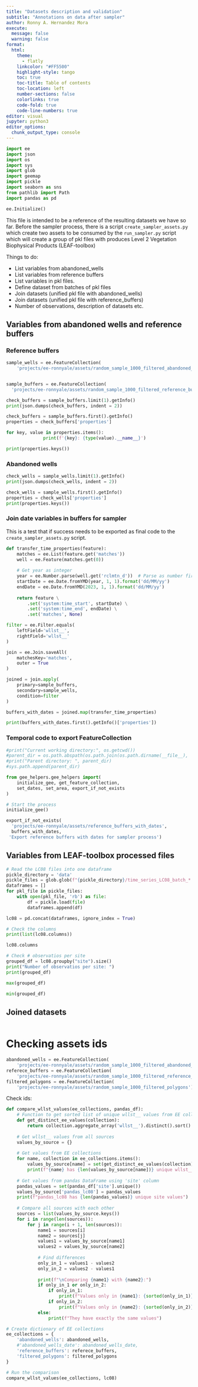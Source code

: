 ```yaml
---
title: "Datasets description and validation"
subtitle: "Annotations on data after sampler"
author: Ronny A. Hernandez Mora
execute:
  message: false
  warning: false
format: 
  html:
    theme:
      - flatly
    linkcolor: "#FF5500"
    highlight-style: tango
    toc: true
    toc-title: Table of contents
    toc-location: left
    number-sections: false
    colorlinks: true
    code-fold: true
    code-line-numbers: true
editor: visual
jupyter: python3
editor_options: 
  chunk_output_type: console
---
```


```python
import ee
import json
import os
import sys
import glob
import geemap
import pickle
import seaborn as sns
from pathlib import Path
import pandas as pd
```

```python
ee.Initialize()
```

This file is intended to be a reference of the resulting datasets we have so
far. Before the sampler process, there is a script `create_sampler_assets.py`
which create two assets to be consumed by the `run_sampler.py` script which
will create a group of pkl files with produces Level 2 Vegetation Biophysical 
Products (LEAF-toolbox)

Things to do:

 - List variables from abandoned_wells
 - List variables from reference buffers
 - List variables in pkl files.
 - Define dataset from batches of pkl files
 - Join datasets (unified pkl file with abandoned_wells)
 - Join datasets (unified pkl file with reference_buffers)
 - Number of observations, description of datasets etc.

## Variables from abandoned wells and reference buffers

### Reference buffers

```python
sample_wells = ee.FeatureCollection(
    'projects/ee-ronnyale/assets/random_sample_1000_filtered_abandoned_wells')


sample_buffers = ee.FeatureCollection(
  'projects/ee-ronnyale/assets/random_sample_1000_filtered_reference_buffers')
```

```python
check_buffers = sample_buffers.limit(1).getInfo()
print(json.dumps(check_buffers, indent = 2))
```

```python
check_buffers = sample_buffers.first().getInfo()
properties = check_buffers['properties']

for key, value in properties.items():
              print(f'{key}: {type(value).__name__}')
```

```python
print(properties.keys())
```

### Abandoned wells

```python
check_wells = sample_wells.limit(1).getInfo()
print(json.dumps(check_wells, indent = 2))
```


```python
check_wells = sample_wells.first().getInfo()
properties = check_wells['properties']
print(properties.keys())
```

### Join date variables in buffers for sampler

This is a test that if success needs to be exported as final code to the 
`create_sampler_assets.py` script.


```python
def transfer_time_properties(feature):
    matches = ee.List(feature.get('matches'))
    well = ee.Feature(matches.get(0))
    
    # Get year as integer
    year = ee.Number.parse(well.get('rclmtn_d'))  # Parse as number first
    startDate = ee.Date.fromYMD(year, 1, 1).format('dd/MM/yy')
    endDate = ee.Date.fromYMD(2023, 1, 1).format('dd/MM/yy')
    
    return feature \
        .set('system:time_start', startDate) \
        .set('system:time_end', endDate) \
        .set('matches', None)

filter = ee.Filter.equals(
    leftField='wllst__',
    rightField='wllst__'
)

join = ee.Join.saveAll(
    matchesKey='matches',
    outer = True
)

joined = join.apply(
    primary=sample_buffers,
    secondary=sample_wells,
    condition=filter
)

buffers_with_dates = joined.map(transfer_time_properties)
```

```python
print(buffers_with_dates.first().getInfo()['properties'])
```

### Temporal code to export FeatureCollection

```python
#print("Current working directory:", os.getcwd())
#parent_dir = os.path.abspath(os.path.join(os.path.dirname(__file__), '..'))
#print("Parent directory: ", parent_dir)
#sys.path.append(parent_dir)

from gee_helpers.gee_helpers import(
    initialize_gee, get_feature_collection,
    set_dates, set_area, export_if_not_exists
)

# Start the process
initialize_gee()
```

```python
export_if_not_exists(
  'projects/ee-ronnyale/assets/reference_buffers_with_dates',
  buffers_with_dates,
 'Export reference buffers with dates for sampler process')
```











## Variables from LEAF-toolbox processed files

```python
# Read the LC08 files into one dataframe
pickle_directory = 'data'
pickle_files = glob.glob(f"{pickle_directory}/time_series_LC08_batch_*.pkl")
dataframes = []
for pkl_file in pickle_files:
    with open(pkl_file, 'rb') as file:
        df = pickle.load(file)
        dataframes.append(df)

lc08 = pd.concat(dataframes, ignore_index = True)
```

```python
# Check the columns
print(list(lc08.columns))
```

```python
lc08.columns
```


```python
# Check # observatios per site
grouped_df = lc08.groupby("site").size()
print("Number of observatios per site: ")
print(grouped_df)
```

```python
max(grouped_df)
```

```python
min(grouped_df)
```

## Joined datasets

```python

```

# Checking assets ids

```python
abandoned_wells = ee.FeatureCollection(
    'projects/ee-ronnyale/assets/random_sample_1000_filtered_abandoned_wells')
referece_buffers = ee.FeatureCollection(
    'projects/ee-ronnyale/assets/random_sample_1000_filtered_reference_buffers')
filtered_polygons = ee.FeatureCollection(
    'projects/ee-ronnyale/assets/random_sample_1000_filtered_polygons')
```

Check ids:

```python
def compare_wllst_values(ee_collections, pandas_df):
    # Function to get sorted list of unique wllst__ values from EE collection
    def get_distinct_ee_values(collection):
        return collection.aggregate_array('wllst__').distinct().sort().getInfo()
    
    # Get wllst__ values from all sources
    values_by_source = {}
    
    # Get values from EE collections
    for name, collection in ee_collections.items():
        values_by_source[name] = set(get_distinct_ee_values(collection))
        print(f"{name} has {len(values_by_source[name])} unique wllst__ values")
    
    # Get values from pandas DataFrame using 'site' column
    pandas_values = set(pandas_df['site'].unique())
    values_by_source['pandas_lc08'] = pandas_values
    print(f"pandas_lc08 has {len(pandas_values)} unique site values")
    
    # Compare all sources with each other
    sources = list(values_by_source.keys())
    for i in range(len(sources)):
        for j in range(i + 1, len(sources)):
            name1 = sources[i]
            name2 = sources[j]
            values1 = values_by_source[name1]
            values2 = values_by_source[name2]
            
            # Find differences
            only_in_1 = values1 - values2
            only_in_2 = values2 - values1
            
            print(f"\nComparing {name1} with {name2}:")
            if only_in_1 or only_in_2:
                if only_in_1:
                    print(f"Values only in {name1}: {sorted(only_in_1)}")
                if only_in_2:
                    print(f"Values only in {name2}: {sorted(only_in_2)}")
            else:
                print(f"They have exactly the same values")

# Create dictionary of EE collections
ee_collections = {
    'abandoned_wells': abandoned_wells,
    #'abandoned_wells_date': abandoned_wells_date,
    'reference_buffers': referece_buffers,
    'filtered_polygons': filtered_polygons
}

# Run the comparison
compare_wllst_values(ee_collections, lc08)
```

